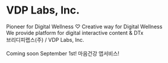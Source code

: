 # VDP Labs, Inc.

Pioneer for Digital Wellness ♡ Creative way for Digital Wellness</br>
We provide platform for digital interactive content & DTx</br>
브리디피랩스(주) / VDP Labs, Inc.</br>
</br>
Coming soon September 1st! 마음건강 앱서비스!
